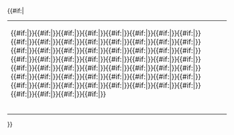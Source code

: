 <includeonly>{{#if:{{{1|}}}{{{2|}}}{{{3|}}}{{{4|}}}{{{5|}}}{{{6|}}}|
<div class="noprint {{#ifeq:{{{align|right}}}|right|tright|tleft}} portal" style="padding:0;margin:{{#ifeq:{{{align|right}}}|right|0.5em 0 0.5em 0.5em|0.5em 0.5em 0.5em 0}};border:solid {{{border-c|#60609f}}} {{{border-w|1}}}px;background:{{{color|#f9f9ec}}};font-size:{{{fs|85%}}};line-height:{{{lh|100%}}};"><table style="max-width:{{{width|600}}}px;border:0;padding:0;margin:0;"><tr><td valign=top><table>{{#if:{{{1|}}}|{{ports/row|{{{1|}}}}}}}{{#if:{{{2|}}}|{{ports/row|{{{2|}}}}}}}{{#if:{{{3|}}}|{{ports/row|{{{3|}}}}}}}{{#if:{{{4|}}}|{{ports/row|{{{4|}}}}}}}{{#if:{{{5|}}}|{{ports/row|{{{5|}}}}}}}{{#if:{{{6|}}}|{{ports/row|{{{6|}}}}}}}{{#if:{{{7|}}}|{{ports/row|{{{7|}}}}}}}{{#if:{{{8|}}}|{{ports/row|{{{8|}}}}}}}{{#if:{{{9|}}}|{{ports/row|{{{9|}}}}}}}{{#if:{{{10|}}}|{{ports/row|{{{10|}}}}}}}{{#if:{{{11|}}}|{{ports/row|{{{11|}}}}}}}{{#if:{{{12|}}}|{{ports/row|{{{12|}}}}}}}{{#if:{{{13|}}}|{{ports/row|{{{13|}}}}}}}{{#if:{{{14|}}}|{{ports/row|{{{14|}}}}}}}{{#if:{{{15|}}}|{{ports/row|{{{15|}}}}}}}{{#if:{{{16|}}}|{{ports/row|{{{16|}}}}}}}{{#if:{{{17|}}}|{{ports/row|{{{17|}}}}}}}{{#if:{{{18|}}}|{{ports/row|{{{18|}}}}}}}{{#if:{{{19|}}}|{{ports/row|{{{19|}}}}}}}{{#if:{{{20|}}}|{{ports/row|{{{20|}}}}}}}{{#if:{{{21|}}}|{{ports/row|{{{21|}}}}}}}{{#if:{{{22|}}}|{{ports/row|{{{22|}}}}}}}{{#if:{{{23|}}}|{{ports/row|{{{23|}}}}}}}{{#if:{{{24|}}}|{{ports/row|{{{24|}}}}}}}{{#if:{{{25|}}}|{{ports/row|{{{25|}}}}}}}{{#if:{{{26|}}}|{{ports/row|{{{26|}}}}}}}{{#if:{{{27|}}}|{{ports/row|{{{27|}}}}}}}{{#if:{{{28|}}}|{{ports/row|{{{28|}}}}}}}{{#if:{{{29|}}}|{{ports/row|{{{29|}}}}}}}{{#if:{{{30|}}}|{{ports/row|{{{30|}}}}}}}{{#if:{{{31|}}}|{{ports/row|{{{31|}}}}}}}{{#if:{{{32|}}}|{{ports/row|{{{32|}}}}}}}{{#if:{{{33|}}}|{{ports/row|{{{33|}}}}}}}{{#if:{{{34|}}}|{{ports/row|{{{34|}}}}}}}{{#if:{{{35|}}}|{{ports/row|{{{35|}}}}}}}{{#if:{{{36|}}}|{{ports/row|{{{36|}}}}}}}{{#if:{{{37|}}}|{{ports/row|{{{37|}}}}}}}{{#if:{{{38|}}}|{{ports/row|{{{38|}}}}}}}{{#if:{{{39|}}}|{{ports/row|{{{39|}}}}}}}{{#if:{{{40|}}}|{{ports/row|{{{40|}}}}}}}{{#if:{{{41|}}}|{{ports/row|{{{41|}}}}}}}{{#if:{{{42|}}}|{{ports/row|{{{42|}}}}}}}{{#if:{{{43|}}}|{{ports/row|{{{43|}}}}}}}{{#if:{{{44|}}}|{{ports/row|{{{44|}}}}}}}{{#if:{{{45|}}}|{{ports/row|{{{45|}}}}}}}{{#if:{{{46|}}}|{{ports/row|{{{46|}}}}}}}{{#if:{{{47|}}}|{{ports/row|{{{47|}}}}}}}{{#if:{{{48|}}}|{{ports/row|{{{48|}}}}}}}{{#if:{{{49|}}}|{{ports/row|{{{49|}}}}}}}{{#if:{{{50|}}}|{{ports/row|{{{50|}}}}}}}{{#if:{{{51|}}}|{{ports/row|{{{51|}}}}}}}{{#if:{{{52|}}}|{{ports/row|{{{52|}}}}}}}{{#if:{{{53|}}}|{{ports/row|{{{53|}}}}}}}{{#if:{{{54|}}}|{{ports/row|{{{54|}}}}}}}{{#if:{{{55|}}}|{{ports/row|{{{55|}}}}}}}{{#if:{{{56|}}}|{{ports/row|{{{56|}}}}}}}{{#if:{{{57|}}}|{{ports/row|{{{57|}}}}}}}{{#if:{{{58|}}}|{{ports/row|{{{58|}}}}}}}{{#if:{{{59|}}}|{{ports/row|{{{59|}}}}}}}{{#if:{{{60|}}}|{{ports/row|{{{60|}}}}}}}</table></td></tr></table></div>}}</includeonly><noinclude>{{documentation}}</noinclude>